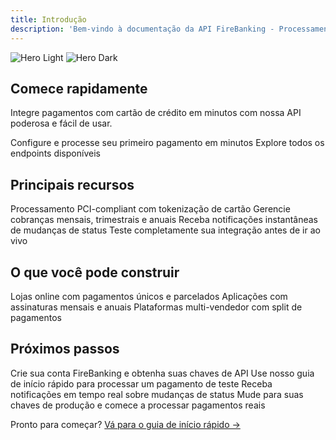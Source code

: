 ```yaml
---
title: Introdução
description: 'Bem-vindo à documentação da API FireBanking - Processamento de pagamentos com cartão de crédito no Brasil'
---
```


<img
  className="block dark:hidden"
  src="/images/hero-light.png"
  alt="Hero Light"
/>
<img
  className="hidden dark:block"
  src="/images/hero-dark.png"
  alt="Hero Dark"
/>

## Comece rapidamente

Integre pagamentos com cartão de crédito em minutos com nossa API poderosa e fácil de usar.

<CardGroup cols={2}>
  <Card
    title="Início Rápido"
    icon="rocket"
    href="/quickstart"
  >
    Configure e processe seu primeiro pagamento em minutos
  </Card>
  <Card
    title="Referência da API"
    icon="book"
    href="/api-reference/introduction"
  >
    Explore todos os endpoints disponíveis
  </Card>
</CardGroup>

## Principais recursos

<CardGroup cols={2}>
  <Card
    title="Pagamentos Seguros"
    icon="shield-check"
  >
    Processamento PCI-compliant com tokenização de cartão
  </Card>
  <Card
    title="Assinaturas Recorrentes"
    icon="arrows-repeat"
  >
    Gerencie cobranças mensais, trimestrais e anuais
  </Card>
  <Card
    title="Webhooks em Tempo Real"
    icon="webhook"
  >
    Receba notificações instantâneas de mudanças de status
  </Card>
  <Card
    title="Ambiente de Testes"
    icon="flask"
  >
    Teste completamente sua integração antes de ir ao vivo
  </Card>
</CardGroup>

## O que você pode construir

<CardGroup cols={3}>
  <Card
    title="E-commerce"
    icon="shopping-cart"
  >
    Lojas online com pagamentos únicos e parcelados
  </Card>
  <Card
    title="SaaS"
    icon="cloud"
  >
    Aplicações com assinaturas mensais e anuais
  </Card>
  <Card
    title="Marketplaces"
    icon="store"
  >
    Plataformas multi-vendedor com split de pagamentos
  </Card>
</CardGroup>

## Próximos passos

<Steps>
  <Step title="Configure sua conta">
    Crie sua conta FireBanking e obtenha suas chaves de API
  </Step>
  <Step title="Faça seu primeiro pagamento">
    Use nosso guia de início rápido para processar um pagamento de teste
  </Step>
  <Step title="Configure webhooks">
    Receba notificações em tempo real sobre mudanças de status
  </Step>
  <Step title="Vá para produção">
    Mude para suas chaves de produção e comece a processar pagamentos reais
  </Step>
</Steps>

Pronto para começar? [Vá para o guia de início rápido →](/quickstart)
